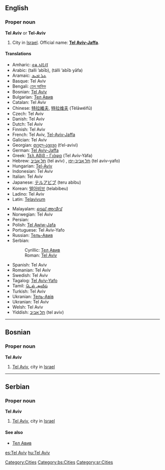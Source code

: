 ==English==

===Proper noun===
{{wikipedia}}
'''Tel Aviv''' or '''Tel-Aviv'''

# City in [[Israel]]. Official name: '''[[Tel Aviv-Jaffa]]'''.

====Translations====
{{top}}
* Amharic: [[ቴል አቪቭ]]
* Arabic: {{Arab|[[تل أبيب]]}} (talli ’abīb), {{Arab|[[تل أبيب يافا]]}} (tálli ’abīb  yāfa)
* Aramaic: [[ܬܠ ܐܒܝܒ]]
* Basque: Tel Aviv
* Bengali: [[তেল আভিভ]]
* Bosnian: [[Tel Aviv#Bosnian|Tel Aviv]] {{m}}
* Bulgarian: [[Тел Авив]]
* Catalan: Tel Aviv
* Chinese: [[特拉維夫]], [[特拉维夫]] (Tèlāwéifū)
* Czech: Tel Aviv
* Danish: Tel Aviv
* Dutch: Tel Aviv
* Finnish: Tel Aviv
* French: Tel Aviv, [[Tel-Aviv-Jaffa]]
* Galician: Tel Aviv
* Georgian: [[თელ-ავივი]] (t‘el-avivi)
* German: [[Tel Aviv-Jaffa]]
* Greek: [[Τελ Αβίβ - Γιάφα]] (Tel Avív-Yáfa)
* Hebrew: [[תל אביב]] (tel aviv) {{f}}, [[תל אביב-יפו]] (tel aviv–yafo)
* Hungarian: [[Tel-Aviv]]
* Indonesian: Tel Aviv
* Italian: Tel Aviv {{f}}
* Japanese: [[テルアビブ]] (teru abibu)
* Korean: [[텔아비브]] (telabibeu)
* Ladino: Tel Aviv
* Latin: [[Telavivum]]
{{mid}}
* Malayalam: [[ടെല് അവീവ്]]
* Norwegian: Tel Aviv
* Persian: {{fa-Arab|[[تلآویو]]}}
* Polish: [[Tel Awiw-Jafa]]
* Portuguese: Tel Aviv-Yafo
* Russian: [[Тель-Авив]] {{unicode|(Tɛl’-Avív)}} {{m}}
* Serbian:
*: Cyrillic: [[Тел Авив#Serbian|Тел Авив]] {{m}}
*: Roman: [[Tel Aviv#Serbian|Tel Aviv]] {{m}}
* Spanish: Tel Aviv
* Romanian: Tel Aviv
* Swedish: Tel Aviv
* Tagalog: [[Tel Aviv-Yafo]] 
* Tamil: [[டெல் அவீவ்]] 
* Turkish: Tel Aviv
* Ukranian: [[Тель-Авів]]
* Ukranian: Tel Aviv
* Welsh: Tel Aviv
* Yiddish: [[תל אביב]] (tel aviv)
{{bottom}}

[[Category:Cities]]

----

==Bosnian==

===Proper noun===
'''Tel Aviv''' {{m}}

# [[Tel Aviv]], city in [[Israel]]

[[Category:bs:Cities]]

----

==Serbian==

===Proper noun===
'''Tel Aviv''' {{m}}

# [[Tel Aviv]], city in [[Israel]]

====See also====
* [[Тел Авив#Serbian|Тел Авив]]

[[Category:sr:Cities]]

[[es:Tel Aviv]]
[[hu:Tel Aviv]]